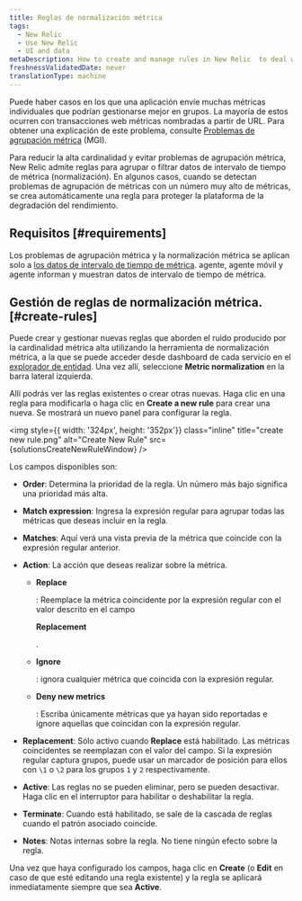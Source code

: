 ```yaml
---
title: Reglas de normalización métrica
tags:
  - New Relic
  - Use New Relic
  - UI and data
metaDescription: How to create and manage rules in New Relic  to deal with noise from high cardinality metrics and prevent metric grouping issues (MGIs).
freshnessValidatedDate: never
translationType: machine
---
```



Puede haber casos en los que una aplicación envíe muchas métricas individuales que podrían gestionarse mejor en grupos. La mayoría de estos ocurren con transacciones web métricas nombradas a partir de URL. Para obtener una explicación de este problema, consulte [Problemas de agrupación métrica](/docs/using-new-relic/cross-product-functions/troubleshooting/metric-grouping-issues) (MGI).

Para reducir la alta cardinalidad y evitar problemas de agrupación métrica, New Relic admite reglas para agrupar o filtrar datos de intervalo de tiempo de métrica (normalización). En algunos casos, cuando se detectan problemas de agrupación de métricas con un número muy alto de métricas, se crea automáticamente una regla para proteger la plataforma de la degradación del rendimiento.

## Requisitos [#requirements]

Los problemas de agrupación métrica y la normalización métrica se aplican solo a [los datos de intervalo de tiempo de métrica](/docs/data-apis/understand-data/new-relic-data-types/#timeslice-data). <InlinePopover type="apm"/>agente, agente móvil y <InlinePopover type="browser"/>agente informan y muestran datos de intervalo de tiempo de métrica.

## Gestión de reglas de normalización métrica. [#create-rules]

Puede crear y gestionar nuevas reglas que aborden el ruido producido por la cardinalidad métrica alta utilizando la herramienta de normalización métrica, a la que se puede acceder desde dashboard de cada servicio en el [explorador de entidad](/docs/new-relic-solutions/new-relic-one/core-concepts/new-relic-explorer-view-performance-across-apps-services-hosts#find). Una vez allí, seleccione <DoNotTranslate>**Metric normalization**</DoNotTranslate> en la barra lateral izquierda.

Allí podrás ver las reglas existentes o crear otras nuevas. Haga clic en una regla para modificarla o haga clic en <DoNotTranslate>**Create a new rule**</DoNotTranslate> para crear una nueva. Se mostrará un nuevo panel para configurar la regla.

<img
  style={{ width: '324px', height: '352px'}}
  class="inline"
  title="create new rule.png"
  alt="Create New Rule"
  src={solutionsCreateNewRuleWindow}
/>

Los campos disponibles son:

* <DoNotTranslate>**Order**</DoNotTranslate>: Determina la prioridad de la regla. Un número más bajo significa una prioridad más alta.

* <DoNotTranslate>**Match expression**</DoNotTranslate>: Ingresa la expresión regular para agrupar todas las métricas que deseas incluir en la regla.

* <DoNotTranslate>**Matches**</DoNotTranslate>: Aquí verá una vista previa de la métrica que coincide con la expresión regular anterior.

* <DoNotTranslate>**Action**</DoNotTranslate>: La acción que deseas realizar sobre la métrica.

  * <DoNotTranslate>**Replace**</DoNotTranslate>

    : Reemplace la métrica coincidente por la expresión regular con el valor descrito en el campo

    <DoNotTranslate>**Replacement**</DoNotTranslate>

    .

  * <DoNotTranslate>**Ignore**</DoNotTranslate>

    : ignora cualquier métrica que coincida con la expresión regular.

  * <DoNotTranslate>**Deny new metrics**</DoNotTranslate>

    : Escriba únicamente métricas que ya hayan sido reportadas e ignore aquellas que coincidan con la expresión regular.

* <DoNotTranslate>**Replacement**</DoNotTranslate>: Sólo activo cuando <DoNotTranslate>**Replace**</DoNotTranslate> está habilitado. Las métricas coincidentes se reemplazan con el valor del campo. Si la expresión regular captura grupos, puede usar un marcador de posición para ellos con `\1` o `\2` para los grupos `1` y `2` respectivamente.

* <DoNotTranslate>**Active**</DoNotTranslate>: Las reglas no se pueden eliminar, pero se pueden desactivar. Haga clic en el interruptor para habilitar o deshabilitar la regla.

* <DoNotTranslate>**Terminate**</DoNotTranslate>: Cuando está habilitado, se sale de la cascada de reglas cuando el patrón asociado coincide.

* <DoNotTranslate>**Notes**</DoNotTranslate>: Notas internas sobre la regla. No tiene ningún efecto sobre la regla.

Una vez que haya configurado los campos, haga clic en <DoNotTranslate>**Create**</DoNotTranslate> (o <DoNotTranslate>**Edit**</DoNotTranslate> en caso de que esté editando una regla existente) y la regla se aplicará inmediatamente siempre que sea <DoNotTranslate>**Active**</DoNotTranslate>.